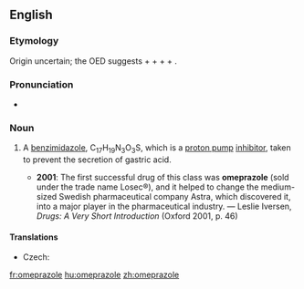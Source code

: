 ==English==
{{wikipedia}}

===Etymology===
Origin uncertain; the OED suggests {{term|oxy-|o(xy-)}} + {{term|methyl-|me(thyl-)}} + {{term|pyridine|p(y)r(idine)}} + {{term|imidazole|(imid)az(ole)}} + {{term|indole|(ind)ole}}.

===Pronunciation===
* {{IPA|/əʊˈmɛpɹəzəʊl/}}

===Noun===
{{en-noun|-}}

# {{pharmacology}} A [[benzimidazole]], C<sub>17</sub>H<sub>19</sub>N<sub>3</sub>O<sub>3</sub>S, which is a [[proton pump]] [[inhibitor]], taken to prevent the secretion of gastric acid.
#* '''2001''': The first successful drug of this class was '''omeprazole''' (sold under the trade name Losec®), and it helped to change the medium-sized Swedish pharmaceutical company Astra, which discovered it, into a major player in the pharmaceutical industry. — Leslie Iversen, ''Drugs: A Very Short Introduction'' (Oxford 2001, p. 46)

====Translations====
{{trans-top|benzimidazole}}
* Czech: {{t-|cs|omeprazol|m}}
{{trans-mid}}
{{trans-bottom}}

[[fr:omeprazole]]
[[hu:omeprazole]]
[[zh:omeprazole]]